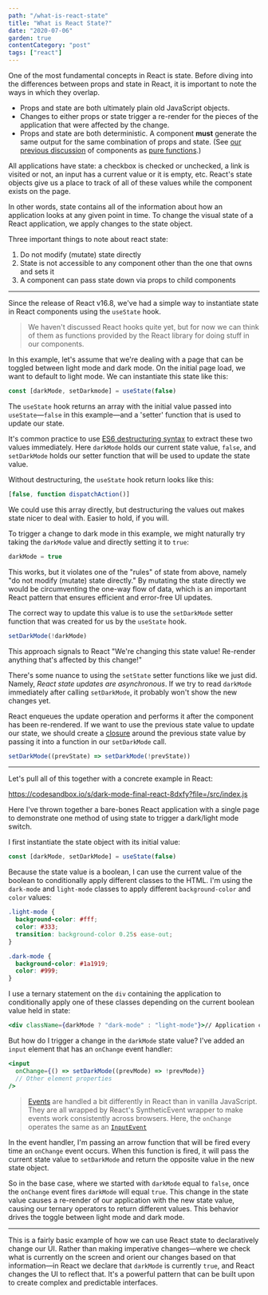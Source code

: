 ```yaml
---
path: "/what-is-react-state"
title: "What is React State?"
date: "2020-07-06"
garden: true
contentCategory: "post"
tags: ["react"]
---
```


One of the most fundamental concepts in React is state. Before diving into the differences between props and state in React, it is important to note the ways in which they overlap.

- Props and state are both ultimately plain old JavaScript objects.
- Changes to either props or state trigger a re-render for the pieces of the application that were affected by the change.
- Props and state are both deterministic. A component **must** generate the same output for the same combination of props and state. (See [our previous discussion](https://bikesandbytes.net/what-are-react-components) of components as [pure functions](https://en.wikipedia.org/wiki/Pure_function).)

All applications have state: a checkbox is checked or unchecked, a link is visited or not, an input has a current value or it is empty, etc. React's state objects give us a place to track of all of these values while the component exists on the page.

In other words, state contains all of the information about how an application looks at any given point in time. To change the visual state of a React application, we apply changes to the state object.

Three important things to note about react state:

1. Do not modify (mutate) state directly
2. State is not accessible to any component other than the one that owns and sets it
3. A component can pass state down via props to child components

---

Since the release of React v16.8, we've had a simple way to instantiate state in React components using the `useState` hook.

> We haven't discussed React hooks quite yet, but for now we can think of them as functions provided by the React library for doing stuff in our components.

In this example, let's assume that we're dealing with a page that can be toggled between light mode and dark mode. On the initial page load, we want to default to light mode. We can instantiate this state like this:

```jsx
const [darkMode, setDarkmode] = useState(false)
```

The `useState` hook returns an array with the initial value passed into `useState`&mdash;`false` in this example&mdash;and a 'setter' function that is used to update our state.

It's common practice to use [ES6 destructuring syntax](https://developer.mozilla.org/en-US/docs/Web/JavaScript/Reference/Operators/Destructuring_assignment) to extract these two values immediately. Here `darkMode` holds our current state value, `false`, and `setDarkMode` holds our setter function that will be used to update the state value.

Without destructuring, the `useState` hook return looks like this:

```jsx
[false, function dispatchAction()]
```

We could use this array directly, but destructuring the values out makes state nicer to deal with. Easier to hold, if you will.

To trigger a change to dark mode in this example, we might naturally try taking the `darkMode` value and directly setting it to `true`:

```jsx
darkMode = true
```

This works, but it violates one of the "rules" of state from above, namely "do not modify (mutate) state directly." By mutating the state directly we would be circumventing the one-way flow of data, which is an important React pattern that ensures efficient and error-free UI updates.

The correct way to update this value is to use the `setDarkMode` setter function that was created for us by the `useState` hook.

```jsx
setDarkMode(!darkMode)
```

This approach signals to React "We're changing this state value! Re-render anything that's affected by this change!"

There's some nuance to using the `setState` setter functions like we just did. Namely, _React state updates are asynchronous_. If we try to read `darkMode` immediately after calling `setDarkMode`, it probably won't show the new changes yet.

React enqueues the update operation and performs it after the component has been re-rendered. If we want to use the previous state value to update our state, we should create a [closure](<https://en.wikipedia.org/wiki/Closure_(computer_programming)>) around the previous state value by passing it into a function in our `setDarkMode` call.

```jsx
setDarkMode((prevState) => setDarkMode(!prevState))
```

---

Let's pull all of this together with a concrete example in React:

https://codesandbox.io/s/dark-mode-final-react-8dxfy?file=/src/index.js

Here I've thrown together a bare-bones React application with a single page to demonstrate one method of using state to trigger a dark/light mode switch.

I first instantiate the state object with its initial value:

```jsx
const [darkMode, setDarkMode] = useState(false)
```

Because the state value is a boolean, I can use the current value of the boolean to conditionally apply different classes to the HTML. I'm using the `dark-mode` and `light-mode` classes to apply different `background-color` and `color` values:

```css
.light-mode {
  background-color: #fff;
  color: #333;
  transition: background-color 0.25s ease-out;
}

.dark-mode {
  background-color: #1a1919;
  color: #999;
}
```

I use a ternary statement on the `div` containing the application to conditionally apply one of these classes depending on the current boolean value held in state:

```jsx
<div className={darkMode ? "dark-mode" : "light-mode"}>// Application code</div>
```

But how do I trigger a change in the `darkMode` state value? I've added an `input` element that has an `onChange` event handler:

```jsx
<input
  onChange={() => setDarkMode((prevMode) => !prevMode)}
  // Other element properties
/>
```

> [Events](https://reactjs.org/docs/handling-events.html) are handled a bit differently in React than in vanilla JavaScript. They are all wrapped by React's SyntheticEvent wrapper to make events work consistently across browsers. Here, the `onChange` operates the same as an [`InputEvent`](https://developer.mozilla.org/en-US/docs/Web/API/InputEvent)

In the event handler, I'm passing an arrow function that will be fired every time an `onChange` event occurs. When this function is fired, it will pass the current state value to `setDarkMode` and return the opposite value in the new state object.

So in the base case, where we started with `darkMode` equal to `false`, once the `onChange` event fires `darkMode` will equal `true`. This change in the state value causes a re-render of our application with the new state value, causing our ternary operators to return different values. This behavior drives the toggle between light mode and dark mode.

---

This is a fairly basic example of how we can use React state to declaratively change our UI. Rather than making imperative changes&mdash;where we check what is currently on the screen and orient our changes based on that information&mdash;in React we declare that `darkMode` is currently `true`, and React changes the UI to reflect that. It's a powerful pattern that can be built upon to create complex and predictable interfaces.

